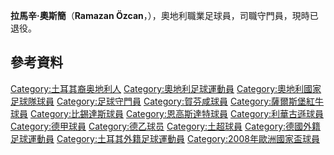 {{noteta|G1=足球|G2=德甲
|1=zh-hans:奥兹坎;zh-hk:奧斯簡;zh-tw:奧茲簡;
}}

{{infobox Football biography
 | name                 = 拉馬辛·奧斯簡<br />Ramazan Özcan
 | image       = AUT vs. TUR 2016-03-29 (136).jpg
 | image_size  = 240px
 | caption              = 
 | height      = {{height|m=1.88|precision=0}}
 | birth_date  = {{birth date and age|1984|6|28|df=y}}
 | birth_place          = 奧地利[[霍恩埃姆斯|霍恩埃姆斯]]
 | currentclub          = 
 | clubnumber           = 
 | position             = [[門將|門將]]
 | youthyears1   =  | youthclubs1   = BNZ Vorarlberg
 | years1   = 2003–2006 | clubs1 = [[Austria_Lustenau|Austria Lustenau]]                             | caps1 = 86  | goals1 = 0
 | years2   = 2006–2007 | clubs2 = [[薩爾斯堡紅牛|薩爾斯堡紅牛]]       | caps2 = 2   | goals2 = 0
 | years3   = 2007      | clubs3 = [[薩爾斯堡紅牛_II|薩爾斯堡紅牛 II]]    | caps3 = 8   | goals3 = 0
 | years4   = 2008      | clubs4 = → [[賀芬咸|賀芬咸]] (外借) | caps4 = 17  | goals4 = 0
 | years5   = 2008–2010 | clubs5 = [[賀芬咸|賀芬咸]]          | caps5 = 8   | goals5 = 0
 | years6   = 2010      | clubs6 = → [[比錫達斯|比錫達斯]] (外借)              | caps6 = 4   | goals6 = 0
 | years7 = 2011–2016 | clubs7 =  [[因戈尔施塔特04足球俱乐部|因戈尔施塔特]]                         | caps7 = 147 | goals7 = 0
 | years8 = 2016–2020 | clubs8 =  [[勒沃库森足球俱乐部|勒沃库森]]                         | caps8 = 3   | goals8 = 0
 | nationalyears1   =  | nationalteam1   = [[奧地利21歲以下國家足球隊|奧地利U21]] | nationalcaps1   = 24 | nationalgoals1   = 0
 | nationalyears2   = 2008–2017 | nationalteam2   = [[奧地利國家足球隊|奧地利]] | nationalcaps2   = 10 | nationalgoals2   = 0
 | pcupdate             = 11 August 2020
 | ntupdate             = 12 November 2016
}}

'''拉馬辛·奧斯簡'''（'''Ramazan Özcan'''，{{BD|1984年|6月28日}}），奧地利職業足球員，司職守門員，現時已退役。

==參考資料==
{{reflist}}

{{2008年歐洲足球錦標賽奧地利參賽名單}}
{{2016年歐洲國家盃奧地利參賽名單}}

{{DEFAULTSORT:Ozcan, Ramazan}}
[[Category:土耳其裔奥地利人|Category:土耳其裔奥地利人]]
[[Category:奧地利足球運動員|Category:奧地利足球運動員]]
[[Category:奧地利國家足球隊球員|Category:奧地利國家足球隊球員]]
[[Category:足球守門員|Category:足球守門員]]
[[Category:賀芬咸球員|Category:賀芬咸球員]]
[[Category:薩爾斯堡紅牛球員|Category:薩爾斯堡紅牛球員]]
[[Category:比錫達斯球員|Category:比錫達斯球員]]
[[Category:恩高斯達特球員|Category:恩高斯達特球員]]
[[Category:利華古遜球員|Category:利華古遜球員]]
[[Category:德甲球員|Category:德甲球員]]
[[Category:德乙球员|Category:德乙球员]]
[[Category:土超球員|Category:土超球員]]
[[Category:德國外籍足球運動員|Category:德國外籍足球運動員]]
[[Category:土耳其外籍足球運動員|Category:土耳其外籍足球運動員]]
[[Category:2008年歐洲國家盃球員|Category:2008年歐洲國家盃球員]]